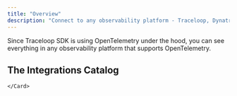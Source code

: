 ```yaml
---
title: "Overview"
description: "Connect to any observability platform - Traceloop, Dynatrace, Datadog, Honeycomb, and others"
---
```


Since Traceloop SDK is using OpenTelemetry under the hood, you can see everything
in any observability platform that supports OpenTelemetry.

## The Integrations Catalog

<CardGroup cols={3}>
  <Card title="Traceloop" href="/openllmetry/integrations/traceloop">

  </Card>
  <Card title="Sentry" href="/openllmetry/integrations/sentry">
  
  </Card>
  <Card title="Dynatrace" href="/openllmetry/integrations/dynatrace">

  </Card>
  <Card title="Datadog" href="/openllmetry/integrations/datadog">

  </Card>
  <Card title="New Relic" href="/openllmetry/integrations/newrelic">

  </Card>
  <Card title="Honeycomb" href="/openllmetry/integrations/honeycomb">

  </Card>
  <Card title="Grafana Tempo" href="/openllmetry/integrations/grafana">

    </Card>

  <Card title="Azure Application Insights" href="/openllmetry/integrations/azure">

  </Card>
  <Card title="HyperDX" href="/openllmetry/integrations/hyperdx">

  </Card>
  <Card title="SigNoz" href="/openllmetry/integrations/signoz">

  </Card>
  <Card title="Splunk" href="/openllmetry/integrations/splunk">

  </Card>
  <Card title="OpenTelemetry Collector" href="/openllmetry/integrations/otel-collector">

  </Card>
</CardGroup>
